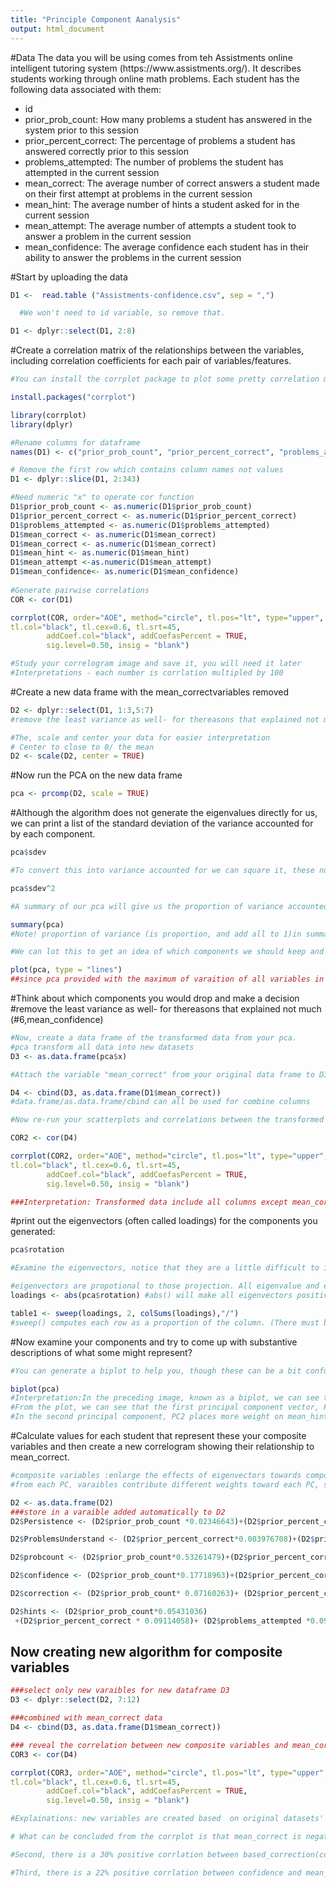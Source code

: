 ```yaml
---
title: "Principle Component Aanalysis"
output: html_document
---
```

#Data
The data you will be using comes from teh Assistments online intelligent tutoring system (https://www.assistments.org/). It describes students working through online math problems. Each student has the following data associated with them:

- id
- prior_prob_count: How many problems a student has answered in the system prior to this session
- prior_percent_correct: The percentage of problems a student has answered correctly prior to this session
- problems_attempted: The number of problems the student has attempted in the current session
- mean_correct: The average number of correct answers a student made on their first attempt at problems in the current session
- mean_hint: The average number of hints a student asked for in the current session
- mean_attempt: The average number of attempts a student took to answer a problem in the current session
- mean_confidence: The average confidence each student has in their ability to answer the problems in the current session

#Start by uploading the data
```r
D1 <-  read.table ("Assistments-confidence.csv", sep = ",") 

  #We won't need to id variable, so remove that.

D1 <- dplyr::select(D1, 2:8)

```

#Create a correlation matrix of the relationships between the variables, including correlation coefficients for each pair of variables/features.

```r
#You can install the corrplot package to plot some pretty correlation matrices (sometimes called correlograms)

install.packages("corrplot")

library(corrplot)
library(dplyr)

#Rename columns for dataframe
names(D1) <- c("prior_prob_count", "prior_percent_correct", "problems_attempted","mean_correct","mean_hint","mean_attempt","mean_confidence")

# Remove the first row which contains column names not values 
D1 <- dplyr::slice(D1, 2:343)

#Need numeric "x" to operate cor function
D1$prior_prob_count <- as.numeric(D1$prior_prob_count)
D1$prior_percent_correct <- as.numeric(D1$prior_percent_correct)
D1$problems_attempted <- as.numeric(D1$problems_attempted)
D1$mean_correct <- as.numeric(D1$mean_correct)
D1$mean_correct <- as.numeric(D1$mean_correct)
D1$mean_hint <- as.numeric(D1$mean_hint)
D1$mean_attempt <-as.numeric(D1$mean_attempt)
D1$mean_confidence<- as.numeric(D1$mean_confidence)
                                 
#Generate pairwise correlations
COR <- cor(D1)

corrplot(COR, order="AOE", method="circle", tl.pos="lt", type="upper",        
tl.col="black", tl.cex=0.6, tl.srt=45, 
        addCoef.col="black", addCoefasPercent = TRUE,
        sig.level=0.50, insig = "blank")

#Study your correlogram image and save it, you will need it later
#Interpretations - each number is corrlation multipled by 100

```

#Create a new data frame with the mean_correctvariables removed

```r
D2 <- dplyr::select(D1, 1:3,5:7)
#remove the least variance as well- for thereasons that explained not much 

#The, scale and center your data for easier interpretation 
# Center to close to 0/ the mean
D2 <- scale(D2, center = TRUE)
```

#Now run the PCA on the new data frame

```r
pca <- prcomp(D2, scale = TRUE)
```

#Although the algorithm does not generate the eigenvalues directly for us, we can print a list of the standard deviation of the variance accounted for by each component.

```r
pca$sdev

#To convert this into variance accounted for we can square it, these numbers are proportional to the eigenvalue

pca$sdev^2

#A summary of our pca will give us the proportion of variance accounted for by each component

summary(pca)
#Note! proportion of variance (is proportion, and add all to 1)in summary is not equal to actual variance computed above

#We can lot this to get an idea of which components we should keep and which we should drop

plot(pca, type = "lines")
##since pca provided with the maximum of varaition of all variables in some ways(we don't know) and projected in multi-dimensional coordination. The plot here represents all projections, and pc6 is the least variation contains all varaibles. Which means, least representative, as the following correlation will show that: the least projection still counts to some correlation, really wastes of total correlation . (so thinking about dropping down PC6, eventhough we don't really do that)
```

#Think about which components you would drop and make a decision
#remove the least variance as well- for thereasons that explained not much (#6,mean_confidence)

```r
#Now, create a data frame of the transformed data from your pca.
#pca transform all data into new datasets
D3 <- as.data.frame(pca$x)

#Attach the variable "mean_correct" from your original data frame to D3.

D4 <- cbind(D3, as.data.frame(D1$mean_correct))
#data.frame/as.data.frame/cbind can all be used for combine columns

#Now re-run your scatterplots and correlations between the transformed data and mean_correct. If you had dropped some components would you have lost important infomation about mean_correct?

COR2 <- cor(D4) 

corrplot(COR2, order="AOE", method="circle", tl.pos="lt", type="upper",        
tl.col="black", tl.cex=0.6, tl.srt=45, 
        addCoef.col="black", addCoefasPercent = TRUE,
        sig.level=0.50, insig = "blank")

###Interpretation: Transformed data include all columns except mean_correctvariables, and adds on original data of mean_correct; we can see a high correlation between PC1 and mean-correct, which consider PC1 as the most meaningful to explain the relationship between compositions of PC1 towards mean_correct. The least projection pc6 still counts to some correlations, which really wastes of total correlations for other PCs with mean-correct.

```

#print out the eigenvectors (often called loadings) for the components you generated:
```r
pca$rotation

#Examine the eigenvectors, notice that they are a little difficult to interpret. It is much easier to make sense of them if we make them proportional within each component

#eigenvectors are propotional to those projection. All eigenvalue and eigenvectors for different variables composite together (in some way automatically) to form up a projection in multi-dimensional coornination.
loadings <- abs(pca$rotation) #abs() will make all eigenvectors positive

table1 <- sweep(loadings, 2, colSums(loadings),"/") 
#sweep() computes each row as a proportion of the column. (There must be a way to do this with dplyr()?)
```

#Now examine your components and try to come up with substantive descriptions of what some might represent?

```r
#You can generate a biplot to help you, though these can be a bit confusing. They plot the transformed data by the first two components. Therefore, the axes represent the direction of maximum variance. Then mapped onto this point cloud are the original directions of the variables, depicted as red arrows. It is supposed to provide a visualization of which variables "go together". Variables that possibly represent the same underlying construct point in the same direction.  

biplot(pca)
#Interpretation:In the preceding image, known as a biplot, we can see the two principal components (PC1 and PC2) of the crimtab dataset. The red arrows represent the loading vectors, which represent how the feature space varies along the principal component vectors.
#From the plot, we can see that the first principal component vector, PC1, more or less places equal weight on three features: problems_attemp & mean_confidence. This means that these three features are more correlated with each other than the rests variables.
#In the second principal component, PC2 places more weight on mean_hints &mean_atemp than the 3 features which are less correlated with them. 
```

#Calculate values for each student that represent these your composite variables and then create a new correlogram showing their relationship to mean_correct.
```r
#composite variables :enlarge the effects of eigenvectors towards composition of projection 
#from each PC, varaibles contribute different weights toward each PC, so create new name for the most weights with expression.

D2 <- as.data.frame(D2)
###store in a varaible added automatically to D2
D2$Persistence <- (D2$prior_prob_count *0.02346643)+(D2$prior_percent_correct*0.18654306)+(D2$problems_attempted*0.09963448)+(D2$mean_hint*0.31489715)+(D2$mean_attempt*0.31314664)+(D2$mean_confidence*0.06231224)

D2$ProblemsUnderstand <- (D2$prior_percent_correct*0.003976708)+(D2$prior_percent_correct*0.016452382)+(D2$problems_attempted*0.376584209)+(D2$mean_hint*0.163987876)+(D2$mean_attempt*0.043179730)+(D2$mean_confidence*0.395819095)

D2$probcount <- (D2$prior_prob_count*0.53261479)+(D2$prior_percent_correct*0.04794137)+(D2$problems_attempted*0.18321852)+(D2$mean_hint*0.02425319)+(D2$mean_attempt* 0.03639153)+(D2$mean_confidence* 0.17558059)

D2$confidence <- (D2$prior_prob_count*0.17718963)+(D2$prior_percent_correct*0.20244021)+(D2$problems_attempted*0.21590171)+(D2$mean_hint*0.07862138)+(D2$mean_attempt*0.07324022)+(D2$mean_confidence*0.25260685)

D2$correction <- (D2$prior_prob_count* 0.07160263)+ (D2$prior_percent_correct* 0.38945695)+(D2$problems_attempted* 0.20064401)+(D2$mean_hint* 0.02158017)+(D2$mean_attempt* 0.17024218)+(D2$mean_confidence*  0.14647407)

D2$hints <- (D2$prior_prob_count*0.05431036)
 +(D2$prior_percent_correct * 0.09114058)+ (D2$problems_attempted *0.09174208)+(D2$mean_hint*0.37176236)+(D2$mean_attempt *0.35915325)+(D2$mean_confidence *0.03189138)
```

## Now creating new algorithm for composite variables 
```r
###select only new varaibles for new dataframe D3
D3 <- dplyr::select(D2, 7:12)

###combined with mean_correct data
D4 <- cbind(D3, as.data.frame(D1$mean_correct))

### reveal the correlation between new composite variables and mean_correct
COR3 <- cor(D4)

corrplot(COR3, order="AOE", method="circle", tl.pos="lt", type="upper",        
tl.col="black", tl.cex=0.6, tl.srt=45, 
        addCoef.col="black", addCoefasPercent = TRUE,
        sig.level=0.50, insig = "blank")

#Explainations: new variables are created based  on original datasets' wegihts (eigenvectors) contribute to each PC, which means, origianl varaibles have varied importance to each projection. And we tried to see the correlation between new varaibles (under composition to each PC) and mean_correct.

# What can be concluded from the corrplot is that mean_correct is negative correlated (-29%) with persistence (weigheted in largest by mean_hint &mean_attemp). This can be expained as the better correction, the less needed in persistence for keeping trying. 

#Second, there is a 30% positive corrlation between based_correction(composited mostly by prior_percent_correct) and mean_correct; which can be explanined as if students doing well in previous works, they are considered to continue their success in their future studies.

#Third, there is a 22% positive corrlation between confidence and mean_correct. Confidence is composed with mean_confidence and problems_attemp. Thus, if students try more times with increased confidence, there is a positive result for their correctness. 
```
